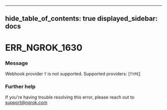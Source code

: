 

---
hide_table_of_contents: true
displayed_sidebar: docs
---


# ERR_NGROK_1630

### Message
Webhook provider `T` is not supported.  Supported providers: [`TYPE`]

<ErrorDetails error="err_ngrok_1630" />



### Further help
If you're having trouble resolving this error, please reach out to [support@ngrok.com](mailto:support@ngrok.com?subject=Help%20with%20ERR_NGROK_1630)


